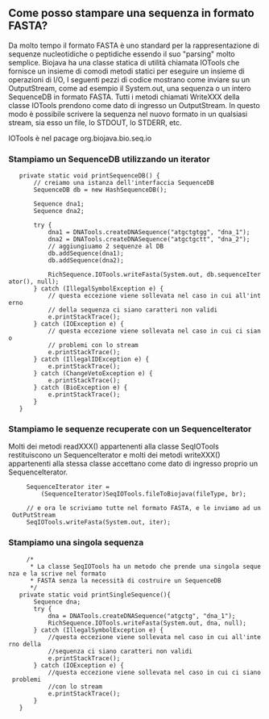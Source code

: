 == Come posso stampare una sequenza in formato FASTA? ==

Da molto tempo il formato FASTA è uno standard per la rappresentazione di sequenze nucleotidiche o peptidiche essendo il suo "parsing" molto semplice. Biojava ha una classe statica di utilità chiamata IOTools che fornisce un insieme di comodi metodi statici per eseguire un insieme di operazioni di I/O, I seguenti pezzi di codice mostrano come inviare su un OutputStream, come ad esempio il System.out, una sequenza o un intero SequenceDB in formato FASTA. Tutti i metodi chiamati WriteXXX della classe IOTools prendono come dato di ingresso un OutputStream. In questo modo è possibile scrivere la sequenza nel nuovo formato in un qualsiasi stream, sia esso un file, lo STDOUT, lo STDERR, etc.

IOTools è nel pacage org.biojava.bio.seq.io

=== Stampiamo un SequenceDB utilizzando un iterator ===

<java>
	private static void printSequenceDB() {
		// creiamo una istanza dell'interfaccia SequenceDB
		SequenceDB db = new HashSequenceDB();
		
		Sequence dna1;
		Sequence dna2;

		try {
			dna1 = DNATools.createDNASequence("atgctgtgg", "dna_1");
			dna2 = DNATools.createDNASequence("atgctgctt", "dna_2");
			// aggiungiuamo 2 sequenze al DB
			db.addSequence(dna1);
		    db.addSequence(dna2);
		    
			RichSequence.IOTools.writeFasta(System.out, db.sequenceIterator(), null);
		} catch (IllegalSymbolException e) {
			// questa eccezione viene sollevata nel caso in cui all'interno
			// della sequenza ci siano caratteri non validi
			e.printStackTrace();
		} catch (IOException e) {
			// questa eccezione viene sollevata nel caso in cui ci siano
			// problemi con lo stream
			e.printStackTrace();
		} catch (IllegalIDException e) {
			e.printStackTrace();
		} catch (ChangeVetoException e) {
			e.printStackTrace();
		} catch (BioException e) {
			e.printStackTrace();
		}
	}
</java>

=== Stampiamo le sequenze recuperate con un SequenceIterator ===

Molti dei metodi readXXX() appartenenti alla classe SeqIOTools restituiscono un SequenceIterator e molti dei metodi writeXXX() appartenenti alla stessa classe accettano come dato di ingresso proprio un SequenceIterator.

<java>
      SequenceIterator iter =
          (SequenceIterator)SeqIOTools.fileToBiojava(fileType, br);

      // e ora le scriviamo tutte nel formato FASTA, e le inviamo ad un OutPutStream
      SeqIOTools.writeFasta(System.out, iter);
</java>

=== Stampiamo una singola sequenza ===

<java>
      /*
       * La classe SeqIOTools ha un metodo che prende una singola sequenza e la scrive nel formato 
       * FASTA senza la necessità di costruire un SequenceDB
       */
	private static void printSingleSequence(){
		Sequence dna;
		try {
			dna = DNATools.createDNASequence("atgctg", "dna_1");
			RichSequence.IOTools.writeFasta(System.out, dna, null);
		} catch (IllegalSymbolException e) {
			//questa eccezione viene sollevata nel caso in cui all'interno della
			//sequenza ci siano caratteri non validi
			e.printStackTrace();
		} catch (IOException e) {
			//questa eccezione viene sollevata nel caso in cui ci siano problemi
			//con lo stream
			e.printStackTrace();
		}		
	}
</java>